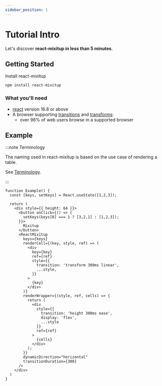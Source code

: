 ```yaml
---
sidebar_position: 1
---
```


# Tutorial Intro

Let's discover **react-mixitup in less than 5 minutes**.

## Getting Started

Install react-mixitup

```sh
npm install react-mixitup
```

### What you'll need

- [react](https://reactjs.org/) version 16.8 or above
- A browser supporting [transitions](https://caniuse.com/css-transitions) and [transforms](https://caniuse.com/transforms2d):
  - over 98% of web users browse in a supported browser

## Example


:::note Terminology

The naming used in react-mixitup is based on the use case of rendering a table.

See [Terminology](./terminology).

:::


```tsx live
function Example() {
  const [keys, setKeys] = React.useState([1,2,3]);

  return (
    <div style={{ height: 64 }}>
      <button onClick={() => {
        setKeys(keys[0] === 1 ? [3,2,1] : [1,2,3]);
      }}>
        Mixitup
      </button>
      <ReactMixitup
        keys={keys}
        renderCell={(key, style, ref) => (
          <div
            key={key}
            ref={ref}
            style={{
              transition: 'transform 300ms linear',
              ...style,
            }}
          >
            {key}
          </div>
        )}
        renderWrapper={(style, ref, cells) => {
          return (
            <div
              style={{
                transition: 'height 300ms ease',
                display: 'flex',
                ...style
              }}
              ref={ref}
            >
              {cells}
            </div>
          );
        }}
        dynamicDirection="horizontal"
        transitionDuration={300}
      />
    </div>
  )
}
```
